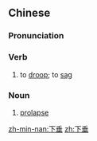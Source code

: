 ==Chinese==
{{zh-forms}}

===Pronunciation===
{{zh-pron
|m=xiàchuí
|c=haa6 seoi4
|h=pfs=ha-chhui
|cat=v
}}

===Verb===
{{zh-verb}}

# to [[droop]]; to [[sag]]

===Noun===
{{zh-noun}}

# {{lb|zh|medicine}} [[prolapse]]

[[zh-min-nan:下垂]]
[[zh:下垂]]